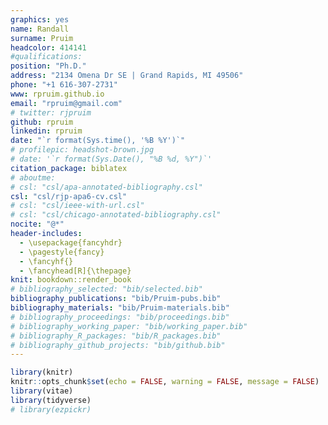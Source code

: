 ```yaml
---
graphics: yes
name: Randall
surname: Pruim
headcolor: 414141
#qualifications: 
position: "Ph.D."
address: "2134 Omena Dr SE | Grand Rapids, MI 49506"
phone: "+1 616-307-2731"
www: rpruim.github.io
email: "rpruim@gmail.com"
# twitter: rjpruim
github: rpruim
linkedin: rpruim
date: "`r format(Sys.time(), '%B %Y')`"
# profilepic: headshot-brown.jpg
# date: '`r format(Sys.Date(), "%B %d, %Y")`'
citation_package: biblatex
# aboutme: 
# csl: "csl/apa-annotated-bibliography.csl"
csl: "csl/rjp-apa6-cv.csl"
# csl: "csl/ieee-with-url.csl"
# csl: "csl/chicago-annotated-bibliography.csl"
nocite: "@*"
header-includes:
  - \usepackage{fancyhdr}
  - \pagestyle{fancy}
  - \fancyhf{}
  - \fancyhead[R]{\thepage}
knit: bookdown::render_book
# bibliography_selected: "bib/selected.bib"
bibliography_publications: "bib/Pruim-pubs.bib"
bibliography_materials: "bib/Pruim-materials.bib"
# bibliography_proceedings: "bib/proceedings.bib"
# bibliography_working_paper: "bib/working_paper.bib"
# bibliography_R_packages: "bib/R_packages.bib"
# bibliography_github_projects: "bib/github.bib"
---
```


```r
library(knitr)
knitr::opts_chunk$set(echo = FALSE, warning = FALSE, message = FALSE)
library(vitae)
library(tidyverse)
# library(ezpickr)
```
